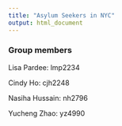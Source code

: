 ```yaml
---
title: "Asylum Seekers in NYC"
output: html_document
---
```


### Group members
Lisa Pardee: lmp2234 

Cindy Ho: cjh2248  

Nasiha Hussain: nh2796 

Yucheng Zhao: yz4990 